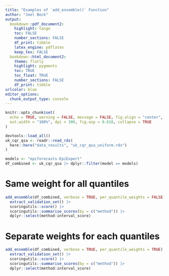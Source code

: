 ```yaml
---
title: "Examples of `add_ensemble()` Function"
author: "Joel Beck"
output:
  bookdown::pdf_document2:
    highlight: tango
    toc: FALSE
    number_sections: FALSE
    df_print: tibble
    latex_engine: pdflatex
    keep_tex: FALSE
  bookdown::html_document2:
    theme: flatly
    highlight: pygments
    toc: TRUE
    toc_float: TRUE
    number_sections: FALSE
    df_print: tibble
urlcolor: blue
editor_options: 
  chunk_output_type: console
---
```


```r
knitr::opts_chunk$set(
  echo = TRUE, warning = FALSE, message = FALSE, fig.align = "center",
  out.width = "100%", dpi = 300, fig.asp = 0.618, collapse = TRUE
)
```

```r
devtools::load_all()
uk_cqr_qsa <- readr::read_rds(
  here::here("data_results", "uk_cqr_qsa_uniform.rds")
)

models <- "epiforecasts-EpiExpert"
df_combined <- uk_cqr_qsa |> dplyr::filter(model == models)
```

# Same weight for all quantiles

```r
add_ensemble(df_combined, verbose = TRUE, per_quantile_weights = FALSE) |>
  extract_validation_set() |>
  scoringutils::score() |>
  scoringutils::summarise_scores(by = c("method")) |>
  dplyr::select(method:interval_score)
```

# Separate weights for each quantiles

```r
add_ensemble(df_combined, verbose = TRUE, per_quantile_weights = TRUE) |>
  extract_validation_set() |>
  scoringutils::score() |>
  scoringutils::summarise_scores(by = c("method")) |>
  dplyr::select(method:interval_score)
```
